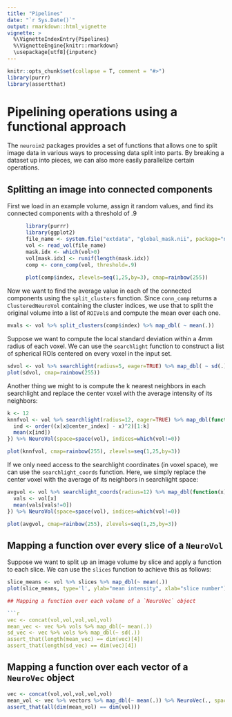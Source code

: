 ```yaml
---
title: "Pipelines"
date: "`r Sys.Date()`"
output: rmarkdown::html_vignette
vignette: >
  %\VignetteIndexEntry{Pipelines}
  %\VignetteEngine{knitr::rmarkdown}
  \usepackage[utf8]{inputenc}
---
```


```r
knitr::opts_chunk$set(collapse = T, comment = "#>")
library(purrr)
library(assertthat)
```

Pipelining operations using a functional approach
===================

The `neuroim2` packages provides a set of functions that allows one to split image data in various ways to processing data split into parts. By breaking a dataset up into pieces, we can also more easily parallelize certain operations. 

## Splitting an image into connected components

First we load in an example volume, assign it random values, and find its connected components with a threshold of .9

```r
      library(purrr)
      library(ggplot2)
      file_name <- system.file("extdata", "global_mask.nii", package="neuroim2")
      vol <- read_vol(file_name)
      mask.idx <- which(vol>0)
      vol[mask.idx] <- runif(length(mask.idx))
      comp <- conn_comp(vol, threshold=.9)
      
      plot(comp$index, zlevels=seq(1,25,by=3), cmap=rainbow(255))
```

Now we want to find the average value in each of the connected components using the `split_clusters` function. Since `conn_comp` returns a `ClusteredNeuroVol` containing the cluster indices, we use that to split the original volume into a list of `ROIVol`s and compute the mean over each one.

```r

mvals <- vol %>% split_clusters(comp$index) %>% map_dbl( ~ mean(.))

```
    
Suppose we want to compute the local standard deviation within a 4mm radius of each voxel. We can use the `searchlight` function to construct a list of spherical ROIs centered on every voxel in the input set.

```r

sdvol <- vol %>% searchlight(radius=5, eager=TRUE) %>% map_dbl( ~ sd(.)) %>% NeuroVol(space=space(vol), indices=which(vol!=0))
plot(sdvol, cmap=rainbow(255))

```

Another thing we might to is compute the k nearest neighbors in each searchlight and replace the center voxel with the average intensity of its neighbors:

```r

k <- 12
knnfvol <- vol %>% searchlight(radius=12, eager=TRUE) %>% map_dbl(function(x) {
  ind <- order((x[x@center_index] - x)^2)[1:k]
  mean(x[ind])
}) %>% NeuroVol(space=space(vol), indices=which(vol!=0))

plot(knnfvol, cmap=rainbow(255), zlevels=seq(1,25,by=3))

```
If we only need access to the searchlight coordinates (in voxel space), we can use the `searchlight_coords` function. Here, we simply replace the center voxel with the average of its neighbors in searchlight space:

```r

avgvol <- vol %>% searchlight_coords(radius=12) %>% map_dbl(function(x) {
  vals <- vol[x]
  mean(vals[vals!=0])
}) %>% NeuroVol(space=space(vol), indices=which(vol!=0))

plot(avgvol, cmap=rainbow(255), zlevels=seq(1,25,by=3))

```

## Mapping a function over every slice of a `NeuroVol`

Suppose we want to split up an image volume by slice and apply a function to each slice. We can use the `slices` function to achieve this as follows:

```r

slice_means <- vol %>% slices %>% map_dbl(~ mean(.))
plot(slice_means, type='l', ylab="mean intensity", xlab="slice number")

```


```r
## Mapping a function over each volume of a `NeuroVec` object

```r

vec <- concat(vol,vol,vol,vol,vol)
mean_vec <- vec %>% vols %>% map_dbl(~ mean(.))
sd_vec <- vec %>% vols %>% map_dbl(~ sd(.))
assert_that(length(mean_vec) == dim(vec)[4])
assert_that(length(sd_vec) == dim(vec)[4])

```

## Mapping a function over each vector of a `NeuroVec` object

```r
vec <- concat(vol,vol,vol,vol,vol)
mean_vol <- vec %>% vectors %>% map_dbl(~ mean(.)) %>% NeuroVec(., space=space(vol))
assert_that(all(dim(mean_vol) == dim(vol)))
```


